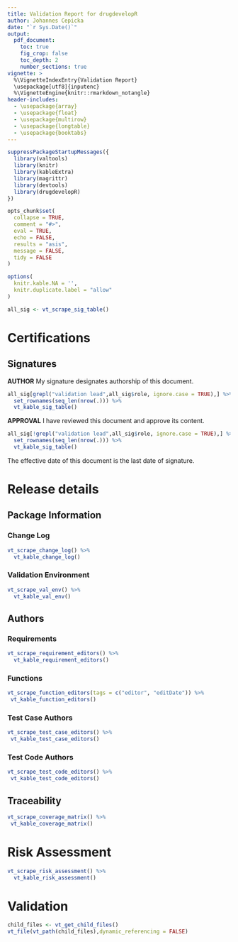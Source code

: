 ```yaml
---
title: Validation Report for drugdevelopR
author: Johannes Cepicka
date: "`r Sys.Date()`"
output:
  pdf_document:
    toc: true
    fig_crop: false
    toc_depth: 2
    number_sections: true
vignette: >
  %\VignetteIndexEntry{Validation Report}
  \usepackage[utf8]{inputenc}
  %\VignetteEngine{knitr::rmarkdown_notangle}
header-includes:
  - \usepackage{array}
  - \usepackage{float}
  - \usepackage{multirow}
  - \usepackage{longtable}
  - \usepackage{booktabs}
---
```



```r
suppressPackageStartupMessages({
  library(valtools)
  library(knitr)
  library(kableExtra)
  library(magrittr)
  library(devtools)
  library(drugdevelopR)
})

opts_chunk$set(
  collapse = TRUE,
  comment = "#>",
  eval = TRUE,
  echo = FALSE,
  results = "asis",
  message = FALSE,
  tidy = FALSE
)

options(
  knitr.kable.NA = '',
  knitr.duplicate.label = "allow"
)

```

```r
all_sig <- vt_scrape_sig_table() 
```

\newpage

# Certifications

## Signatures

**AUTHOR** My signature designates authorship of this document.

```r
all_sig[grepl("validation lead",all_sig$role, ignore.case = TRUE),] %>%
  set_rownames(seq_len(nrow(.))) %>%
  vt_kable_sig_table()
```

**APPROVAL** I have reviewed this document and approve its content.

```r

all_sig[!grepl("validation lead",all_sig$role, ignore.case = TRUE),] %>%
  set_rownames(seq_len(nrow(.))) %>% 
  vt_kable_sig_table()

```

The effective date of this document is the last date of signature.

\newpage

# Release details

## Package Information

### Change Log

```r
vt_scrape_change_log() %>% 
  vt_kable_change_log()
```

### Validation Environment

```r
vt_scrape_val_env() %>% 
  vt_kable_val_env()
```


## Authors

### Requirements 


```r
vt_scrape_requirement_editors() %>% 
  vt_kable_requirement_editors()
```

### Functions

```r
vt_scrape_function_editors(tags = c("editor", "editDate")) %>%
 vt_kable_function_editors()

```

### Test Case Authors

```r
vt_scrape_test_case_editors() %>%
 vt_kable_test_case_editors()
```

### Test Code Authors

```r
vt_scrape_test_code_editors() %>%
 vt_kable_test_code_editors()
```

## Traceability

```r
vt_scrape_coverage_matrix() %>% 
 vt_kable_coverage_matrix()
```

\clearpage

# Risk Assessment

```r
vt_scrape_risk_assessment() %>% 
  vt_kable_risk_assessment()
```

\newpage

# Validation



```r
child_files <- vt_get_child_files()
vt_file(vt_path(child_files),dynamic_referencing = FALSE)
```

